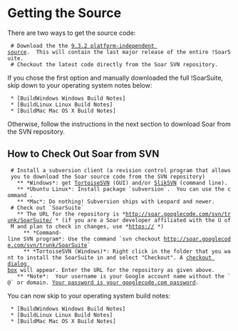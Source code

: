 = Getting the Source =

There are two ways to get the source code:
  # Download the the [http://web.eecs.umich.edu/~soar/downloads/SoarSuite/SoarSuite_9.3.2-source.zip 9.3.2 platform-independent source].  This will contain the last major release of the entire !SoarSuite.
  # Checkout the latest code directly from the Soar SVN repository.

If you chose the first option and manually downloaded the full !SoarSuite, skip down to your operating system notes below:

  * [BuildWindows Windows Build Notes]
  * [BuildLinux Linux Build Notes]
  * [BuildMac Mac OS X Build Notes]

Otherwise, follow the instructions in the next section to download Soar from the SVN repository.

== How to Check Out Soar from SVN ==

  # Install a subversion client (a revision control program that allows you to download the Soar source code from the SVN repository)
    ** *Windows*: get [http://tortoisesvn.net/downloads TortoiseSVN] (GUI) and/or [http://www.sliksvn.com/en/download SlikSVN] (command line).
    ** *Ubuntu Linux*: Install package `subversion`.  You can use the command {{{sudo apt-get install subversion}}}.
    ** *Mac*: Do nothing! Subversion ships with Leopard and newer.
  # Check out `SoarSuite`
    ** The URL for the repository is *http://soar.googlecode.com/svn/trunk/SoarSuite/ * (if you are a Soar developer affiliated with the U of M and plan to check in changes, use *https:// *)
      ** *Command-line SVN program*: Use the command `svn checkout http://soar.googlecode.com/svn/trunk/SoarSuite`
      ** *TortoiseSVN (Windows)*: Right click in the folder that you want to install the SoarSuite in and select "Checkout". A [http://tortoisesvn.net/docs/release/TortoiseSVN_en/tsvn-dug-checkout.html checkout dialog box] will appear. Enter the URL for the repository as given above.
    ** *Note*:  Your username is your Google account name without the `@` or domain. [http://code.google.com/hosting/settings Your password is your googlecode.com password].

You can now skip to your operating system build notes:

  * [BuildWindows Windows Build Notes]
  * [BuildLinux Linux Build Notes]
  * [BuildMac Mac OS X Build Notes]